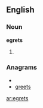==English==

===Noun===
'''egrets'''

# {{plural of|[[egret]]}}

===Anagrams===
* {{alphagram|eegrst}}
* [[greets#English|greets]]


[[ar:egrets]]